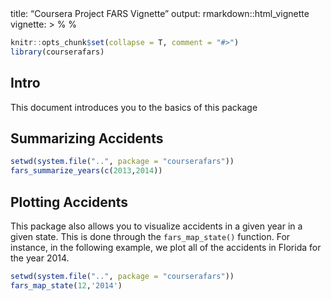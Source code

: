 title: "Coursera Project FARS Vignette"
output: rmarkdown::html_vignette
vignette: >
  %\VignetteIndexEntry{Coursera Project FARS Vignette}
  %\VignetteEngine{knitr::rmarkdown}
  \usepackage[utf8]{inputenc}

```r
knitr::opts_chunk$set(collapse = T, comment = "#>")
library(courserafars)
```

## Intro

This document introduces you to the basics of this package

## Summarizing Accidents

```r
setwd(system.file("..", package = "courserafars"))
fars_summarize_years(c(2013,2014))
```

## Plotting Accidents

This package also allows you to visualize accidents in a given year in a given state. This is done through the `fars_map_state()` function. For instance, in the following example, we plot all of the accidents in Florida for the year 2014.

```r
setwd(system.file("..", package = "courserafars"))
fars_map_state(12,'2014')
```
